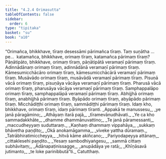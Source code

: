 ```yaml
---
title: "4.2.4 Orimasutta"
tableOfContents: false
sidebar:
  order: 6
type: "tipitaka"
basket: "su"
book: "a10"
---
```



<DynamicBreadcrumb />

<Division number="170" book="a10" bookNo="17" page="463">

<Paragraph number="1193" book="a10">
“Orimañca, bhikkhave, tīraṃ desessāmi pārimañca tīraṃ. Taṃ suṇātha …pe…  katamañca, bhikkhave, orimaṃ tīraṃ, katamañca pārimaṃ tīraṃ? Pāṇātipāto, bhikkhave, orimaṃ tīraṃ, pāṇātipātā veramaṇī pārimaṃ tīraṃ. Adinnādānaṃ orimaṃ tīraṃ, adinnādānā veramaṇī pārimaṃ tīraṃ. Kāmesumicchācāro orimaṃ tīraṃ, kāmesumicchācārā veramaṇī pārimaṃ tīraṃ. Musāvādo orimaṃ tīraṃ, musāvādā veramaṇī pārimaṃ tīraṃ. Pisuṇā vācā orimaṃ tīraṃ, pisuṇāya vācāya veramaṇī pārimaṃ tīraṃ. Pharusā vācā orimaṃ tīraṃ, pharusāya vācāya veramaṇī pārimaṃ tīraṃ. Samphappalāpo orimaṃ tīraṃ, samphappalāpā veramaṇī pārimaṃ tīraṃ. Abhijjhā orimaṃ tīraṃ, anabhijjhā pārimaṃ tīraṃ. Byāpādo orimaṃ tīraṃ, abyāpādo pārimaṃ tīraṃ. Micchādiṭṭhi orimaṃ tīraṃ, sammādiṭṭhi pārimaṃ tīraṃ. Idaṃ kho, bhikkhave, orimaṃ tīraṃ, idaṃ pārimaṃ tīranti.
</Paragraph>

<Paragraph number="1194" type="verses" book="a10">
_Appakā te manussesu,_  
_ye janā pāragāmino;_  
_Athāyaṃ itarā pajā,_  
_tīramevānudhāvati._  

</Paragraph>

<Paragraph number="1195" type="verses" book="a10">
_Ye ca kho sammadakkhāte,_  
_dhamme dhammānuvattino;_  
_Te janā pāramessanti,_  
_maccudheyyaṃ suduttaraṃ._  

</Paragraph>

<Paragraph number="1196" type="verses" book="a10">
_Kaṇhaṃ dhammaṃ vippahāya,_  
_sukkaṃ bhāvetha paṇḍito;_  
_Okā anokamāgamma,_  
_viveke yattha dūramaṃ._  

</Paragraph>

<Paragraph number="1197" type="verses" book="a10">
_Tatrābhiratimiccheyya,_  
_hitvā kāme akiñcano;_  
_Pariyodapeyya attānaṃ,_  
_cittaklesehi paṇḍito._  

</Paragraph>

<Paragraph number="1198" type="verses" book="a10">
_Yesaṃ sambodhiyaṅgesu,_  
_sammā cittaṃ subhāvitaṃ;_  
_Ādānapaṭinissagge,_  
_anupādāya ye ratā;_  
_Khīṇāsavā jutimanto,_  
_te loke parinibbutā”ti._  


</Paragraph>
</Division>

<Paragraph number="1199" type="center" book="a10">
Catutthaṃ.
</Paragraph>